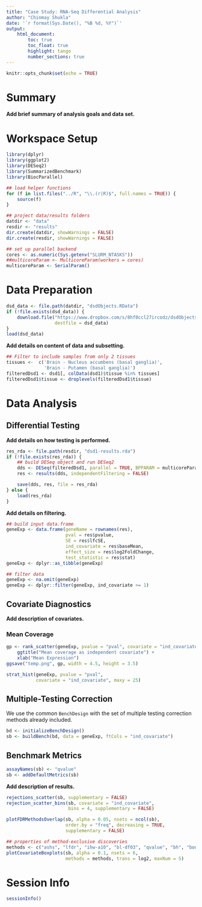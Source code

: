 ```yaml
---
title: "Case Study: RNA-Seq Differential Analysis"
author: "Chinmay Shukla"
date: '`r format(Sys.Date(), "%B %d, %Y")`'
output: 
    html_document:
        toc: true
        toc_float: true
        highlight: tango
        number_sections: true
---
```


```r
knitr::opts_chunk$set(echo = TRUE)
```

# Summary

**Add brief summary of analysis goals and data set.**

# Workspace Setup

```r
library(dplyr)
library(ggplot2)
library(DESeq2)
library(SummarizedBenchmark)
library(BiocParallel)

## load helper functions
for (f in list.files("../R", "\\.(r|R)$", full.names = TRUE)) {
    source(f)
}

## project data/results folders
datdir <- "data"
resdir <- "results"
dir.create(datdir, showWarnings = FALSE)
dir.create(resdir, showWarnings = FALSE)

## set up parallel backend
cores <- as.numeric(Sys.getenv("SLURM_NTASKS"))
##multicoreParam <- MulticoreParam(workers = cores)
multicoreParam <- SerialParam()
```

# Data Preparation

```r
dsd_data <- file.path(datdir, "dsdObjects.RData")
if (!file.exists(dsd_data)) {
    download.file("https://www.dropbox.com/s/8hf0ccl27ircodz/dsdObjects.RData?dl=1",
                  destfile = dsd_data)
}
load(dsd_data)
```

**Add details on content of data and subsetting.**

```r
## Filter to include samples from only 2 tissues
tissues <-  c('Brain - Nucleus accumbens (basal ganglia)',
              'Brain - Putamen (basal ganglia)')
filteredDsd1 <- dsd1[, colData(dsd1)$tissue %in% tissues]
filteredDsd1$tissue <- droplevels(filteredDsd1$tissue)
```

# Data Analysis

## Differential Testing

**Add details on how testing is performed.**

```r
res_rda <- file.path(resdir, "dsd1-results.rda")
if (!file.exists(res_rda)) {
    ## build DESeq object and run DESeq2
    dds <- DESeq(filteredDsd1, parallel = TRUE, BPPARAM = multicoreParam)
    res <- results(dds, independentFiltering = FALSE)

    save(dds, res, file = res_rda)
} else {
    load(res_rda)
}
```

**Add details on filtering.**

```r
## build input data.frame
geneExp <- data.frame(geneName = rownames(res),
                      pval = res$pvalue,
                      SE = res$lfcSE, 
                      ind_covariate = res$baseMean,
                      effect_size = res$log2FoldChange,
                      test_statistic = res$stat)
geneExp <- dplyr::as_tibble(geneExp)

## filter data
geneExp <- na.omit(geneExp)
geneExp <- dplyr::filter(geneExp, ind_covariate >= 1)
```

## Covariate Diagnostics

**Add description of covariates.**

### Mean Coverage

```r
gp <- rank_scatter(geneExp, pvalue = "pval", covariate = "ind_covariate") +
    ggtitle("Mean coverage as independent covariate") +
    xlab("Mean Expression")
ggsave("temp.png", gp, width = 4.5, height = 3.5)
```

```r
strat_hist(geneExp, pvalue = "pval",
           covariate = "ind_covariate", maxy = 25)
```


## Multiple-Testing Correction

We use the common `BenchDesign` with the set of multiple testing correction
methods already included.

```r
bd <- initializeBenchDesign()
sb <- buildBench(bd, data = geneExp, ftCols = "ind_covariate")
```

## Benchmark Metrics

```r
assayNames(sb) <- "qvalue"
sb <- addDefaultMetrics(sb)
```

**Add description of results.**

```r
rejections_scatter(sb, supplementary = FALSE)
rejection_scatter_bins(sb, covariate = "ind_covariate",
                       bins = 4, supplementary = FALSE)
```

```r
plotFDRMethodsOverlap(sb, alpha = 0.05, nsets = ncol(sb),
                      order.by = "freq", decreasing = TRUE,
                      supplementary = FALSE)
```

```r
## properties of method-exclusive discoveries
methods <- c("ashs", "lfdr", "ihw-a10", "bl-df03", "qvalue", "bh", "bonf")
plotCovariateBoxplots(sb, alpha = 0.1, nsets = 6,
                      methods = methods, trans = log2, maxNum = 5)
```

# Session Info

```r
sessionInfo()
```
